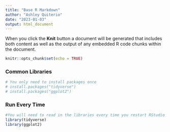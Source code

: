```yaml
---
title: "Base R Markdown"
author: "Ashley Quiterio"
date: "2023-01-03"
output: html_document
---
```


When you click the **Knit** button a document will be generated that includes both content as well as the output of any embedded R code chunks within the document.

```r
knitr::opts_chunk$set(echo = TRUE)
```

### Common Libraries
```r
# You only need to install packages once
# install.packages("tidyverse")
# install.packages("ggplot2")
```

### Run Every Time
```r
#You will need to read in the libraries every time you restart RStudio
library(tidyverse)
library(ggplot2)
```

